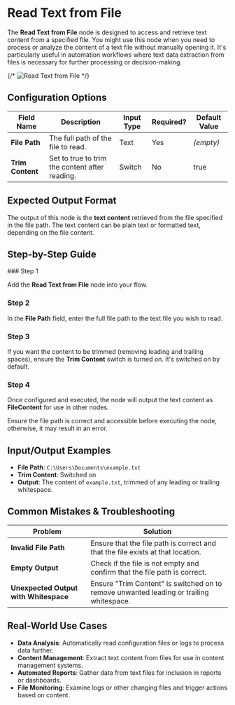 
# Read Text from File

The **Read Text from File** node is designed to access and retrieve text content from a specified file. You might use this node when you need to process or analyze the content of a text file without manually opening it. It's particularly useful in automation workflows where text data extraction from files is necessary for further processing or decision-making.

{/* ![Read Text from File](./read-text-from-file.png) */}

## Configuration Options

| Field Name       | Description                                    | Input Type | Required? | Default Value |
| ---------------- | ---------------------------------------------- | ---------- | --------- | ------------- |
| **File Path**    | The full path of the file to read.             | Text       | Yes       | _(empty)_     |
| **Trim Content** | Set to true to trim the content after reading. | Switch     | No        | true          |

## Expected Output Format

The output of this node is the **text content** retrieved from the file specified in the file path. The text content can be plain text or formatted text, depending on the file content.

## Step-by-Step Guide

<Steps>
### Step 1

Add the **Read Text from File** node into your flow.

### Step 2

In the **File Path** field, enter the full file path to the text file you wish to read.

### Step 3

If you want the content to be trimmed (removing leading and trailing spaces), ensure the **Trim Content** switch is turned on. It's switched on by default.

### Step 4

Once configured and executed, the node will output the text content as **FileContent** for use in other nodes.

</Steps>

<Callout type="info" title="Tip">
  Ensure the file path is correct and accessible before executing the node,
  otherwise, it may result in an error.
</Callout>

## Input/Output Examples

- **File Path**: `C:\Users\Documents\example.txt`
- **Trim Content**: Switched on
- **Output**: The content of `example.txt`, trimmed of any leading or trailing whitespace.

## Common Mistakes & Troubleshooting

| Problem                               | Solution                                                                                |
| ------------------------------------- | --------------------------------------------------------------------------------------- |
| **Invalid File Path**                 | Ensure that the file path is correct and that the file exists at that location.         |
| **Empty Output**                      | Check if the file is not empty and confirm that the file path is correct.               |
| **Unexpected Output with Whitespace** | Ensure "Trim Content" is switched on to remove unwanted leading or trailing whitespace. |

## Real-World Use Cases

- **Data Analysis**: Automatically read configuration files or logs to process data further.
- **Content Management**: Extract text content from files for use in content management systems.
- **Automated Reports**: Gather data from text files for inclusion in reports or dashboards.
- **File Monitoring**: Examine logs or other changing files and trigger actions based on content.
